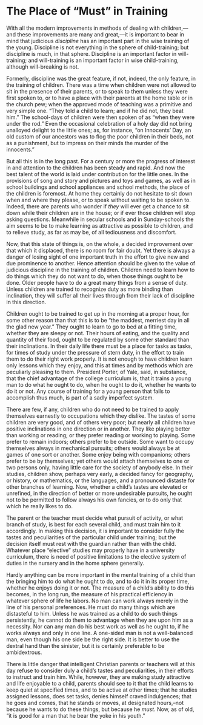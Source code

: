 # The Place of "Must" in Training

With all the modern improvements in methods of dealing with children,—and these improvements are many and great,—it is important to bear in mind that judicious *discipline* has an important part in the wise training of the young. Discipline is not everything in the sphere of child-training; but discipline is much, in that sphere. Discipline is an important factor in will-training; and will-training is an important factor in wise child-training, although will-breaking is not.

Formerly, discipline was the great feature, if not, indeed, the only feature, in the training of children. There was a time when children were not allowed to sit in the presence of their parents, or to speak to them unless they were first spoken to, or to have a place with their parents at the home table or in the church pew; when the approved mode of teaching was a primitive and very simple one. "They told a child to learn; and if he did not, they beat him." The school-days of children were then spoken of as "when they were under the rod." Even the occasional celebration of a holy day did not bring unalloyed delight to the little ones; as, for instance, "on Innocents' Day, an old custom of our ancestors was to flog the poor children in their beds, not as a punishment, but to impress on their minds the murder of the innocents."

But all this is in the long past. For a century or more the progress of interest in and attention to the children has been steady and rapid. And now the best talent of the world is laid under contribution for the little ones. In the provisions of song and story and pictures and toys and games, as well as in school buildings and school appliances and school methods, the place of the children is foremost. At home they certainly do not hesitate to sit down when and where they please, or to speak without waiting to be spoken to. Indeed, there are parents who wonder if *they* will ever get a chance to sit down while their children are in the house; or if ever those children will stop asking questions. Meanwhile in secular schools and in Sunday-schools the aim seems to be to make learning as attractive as possible to children, and to relieve study, as far as may be, of all tediousness and discomfort.

Now, that this state of things is, on the whole, a decided improvement over that which it displaced, there is no room for fair doubt. Yet there is always a danger of losing sight of one important truth in the effort to give new and due prominence to another. Hence attention should be given to the value of judicious discipline in the training of children. Children need to learn how to do things which they do not want to do, when those things ought to be done. Older people have to do a great many things from a sense of duty. Unless children are trained to recognize duty as more binding than inclination, they will suffer all their lives through from their lack of discipline in this direction.

Children ought to be trained to get up in the morning at a proper hour, for some other reason than that this is to be "the maddest, merriest day in all the glad new year." They ought to learn to go to bed at a fitting time, whether they are sleepy or not. Their hours of eating, and the quality and quantity of their food, ought to be regulated by some other standard than their inclinations. In their daily life there must be a place for tasks as tasks, for times of study under the pressure of stern duty, in the effort to train them to do their right work properly. It is not enough to have children learn only lessons which they enjoy, and this at times and by methods which are peculiarly pleasing to them. President Porter, of Yale, said, in substance, that the chief advantage of the college curriculum is, that it trains a young man to do what he ought to do, when he ought to do it, whether he wants to do it or not. Any course of training for a young person that fails to accomplish thus much, is part of a sadly imperfect system.

There are few, if any, children who do not need to be trained to apply themselves earnestly to occupations which they dislike. The tastes of some children are very good, and of others very poor; but nearly all children have positive inclinations in one direction or in another. They like playing better than working or reading; or they prefer reading or working to playing. Some prefer to remain indoors; others prefer to be outside. Some want to occupy themselves always in mechanical pursuits; others would always be at games of one sort or another. Some enjoy being with companions; others prefer to be by themselves; yet others would attach themselves to one or two persons only, having little care for the society of anybody else. In their studies, children show, perhaps very early, a decided fancy for geography, or history, or mathematics, or the languages, and a pronounced distaste for other branches of learning. Now, whether a child's tastes are elevated or unrefined, in the direction of better or more undesirable pursuits, he ought not to be permitted to follow always his own fancies, or to do only that which he really likes to do.

The parent or the teacher must decide what pursuit of activity, or what branch of study, is best for each several child, and must train him to it accordingly. In making this decision, it is important to consider fully the tastes and peculiarities of the particular child under training; but the decision itself must rest with the guardian rather than with the child. Whatever place "elective" studies may properly have in a university curriculum, there is need of positive limitations to the elective system of duties in the nursery and in the home sphere generally.

Hardly anything can be more important in the mental training of a child than the bringing him to do what he ought to do, and to do it in its proper time, whether he enjoys doing it or not. The measure of a child's ability to do this becomes, in the long run, the measure of his practical efficiency in whatever sphere of life he labors. No man can work always merely in the line of his personal preferences. He must do many things which are distasteful to him. Unless he was trained as a child to do such things persistently, he cannot do them to advantage when they are upon him as a necessity. Nor can any man do his best work as well as he ought to, if he works always and only in one line. A one-sided man is not a well-balanced man, even though his one side be the right side. It is better to use the dextral hand than the sinister, but it is certainly preferable to be ambidextrous.

There is little danger that intelligent Christian parents or teachers will at this day refuse to consider duly a child's tastes and peculiarities, in their efforts to instruct and train him. While, however, they are making study attractive and life enjoyable to a child, parents should see to it that the child learns to keep quiet at specified times, and to be active at other times; that he studies assigned lessons, does set tasks, denies himself craved indulgences; that he goes and comes, that he stands or moves, at designated hours,–not because he wants to do these things, but because he *must*. Now, as of old, "it is good for a man that he bear the yoke in his youth."